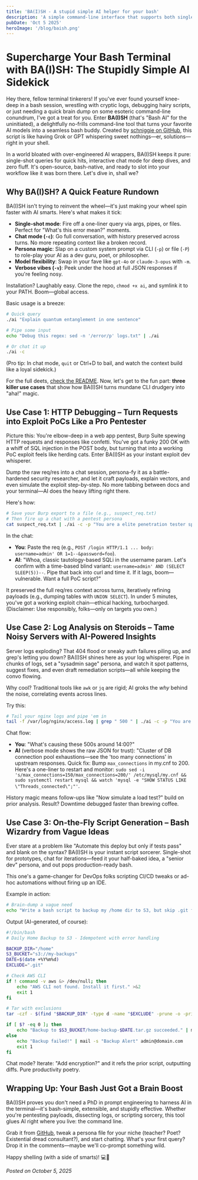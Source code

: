 ```yaml
---
title: 'BA(I)SH - A stupid simple AI helper for your bash'
description: 'A simple command-line interface that supports both single-shot queries and interactive chat mode with full conversation history. With features as Persona support - Custom system prompts via command line or file and Model selection'
pubDate: 'Oct 5 2025'
heroImage: '/blog/baish.png'
---
```


# Supercharge Your Bash Terminal with BA(I)SH: The Stupidly Simple AI Sidekick

Hey there, fellow terminal tinkerers! If you've ever found yourself knee-deep in a bash session, wrestling with cryptic logs, debugging hairy scripts, or just needing a quick brain dump on some esoteric command-line conundrum, I've got a treat for you. Enter **BA(I)SH** (that's "Bash AI" for the uninitiated), a delightfully no-frills command-line tool that turns your favorite AI models into a seamless bash buddy. Created by [schniggie on GitHub](https://github.com/schniggie/baish), this script is like having Grok or GPT whispering sweet nothings—er, solutions—right in your shell.

In a world bloated with over-engineered AI wrappers, BA(I)SH keeps it pure: single-shot queries for quick hits, interactive chat mode for deep dives, and zero fluff. It's open-source, bash-native, and ready to slot into your workflow like it was born there. Let's dive in, shall we?

## Why BA(I)SH? A Quick Feature Rundown

BA(I)SH isn't trying to reinvent the wheel—it's just making your wheel spin faster with AI smarts. Here's what makes it tick:

- **Single-shot mode**: Fire off a one-liner query via args, pipes, or files. Perfect for "What's this error mean?" moments.
- **Chat mode (`-c`)**: Go full conversation, with history preserved across turns. No more repeating context like a broken record.
- **Persona magic**: Slap on a custom system prompt via CLI (`-p`) or file (`-P`) to role-play your AI as a dev guru, poet, or philosopher.
- **Model flexibility**: Swap in your fave like `gpt-4o` or `claude-3-opus` with `-m`.
- **Verbose vibes (`-v`)**: Peek under the hood at full JSON responses if you're feeling nosy.

Installation? Laughably easy. Clone the repo, `chmod +x ai`, and symlink it to your PATH. Boom—global access.

Basic usage is a breeze:
```bash
# Quick query
./ai "Explain quantum entanglement in one sentence"

# Pipe some input
echo "Debug this regex: sed -n '/error/p' logs.txt" | ./ai

# Or chat it up
./ai -c
```
(Pro tip: In chat mode, `quit` or Ctrl+D to bail, and watch the context build like a loyal sidekick.)

For the full deets, [check the README](https://github.com/schniggie/baish). Now, let's get to the fun part: **three killer use cases** that show how BA(I)SH turns mundane CLI drudgery into "aha!" magic.

## Use Case 1: HTTP Debugging – Turn Requests into Exploit PoCs Like a Pro Pentester

Picture this: You're elbow-deep in a web app pentest, Burp Suite spewing HTTP requests and responses like confetti. You've got a funky 200 OK with a whiff of SQL injection in the POST body, but turning that into a working PoC exploit feels like herding cats. Enter BA(I)SH as your instant exploit dev whisperer.

Dump the raw req/res into a chat session, persona-fy it as a battle-hardened security researcher, and let it craft payloads, explain vectors, and even simulate the exploit step-by-step. No more tabbing between docs and your terminal—AI does the heavy lifting right there.

Here's how:
```bash
# Save your Burp export to a file (e.g., suspect_req.txt)
# Then fire up a chat with a pentest persona
cat suspect_req.txt | ./ai -c -p "You are a elite penetration tester specializing in web exploits. Analyze this HTTP request/response for vulnerabilities, craft SQLi PoCs, and guide me through exploitation. Be precise, ethical, and step-by-step." -m gpt-4o
```

In the chat:
- **You**: Paste the req (e.g., `POST /login HTTP/1.1 ... body: username=admin' OR 1=1--&password=foo`).
- **AI**: "Whoa, classic tautology-based SQLi in the username param. Let's confirm with a time-based blind variant: `username=admin' AND (SELECT SLEEP(5))--`. Pipe that back into curl and time it. If it lags, boom—vulnerable. Want a full PoC script?"

It preserved the full req/res context across turns, iteratively refining payloads (e.g., dumping tables with `UNION SELECT`). In under 5 minutes, you've got a working exploit chain—ethical hacking, turbocharged. (Disclaimer: Use responsibly, folks—only on targets you own.)

## Use Case 2: Log Analysis on Steroids – Tame Noisy Servers with AI-Powered Insights

Server logs exploding? That 404 flood or sneaky auth failures piling up, and grep's letting you down? BA(I)SH shines here as your log whisperer. Pipe in chunks of logs, set a "sysadmin sage" persona, and watch it spot patterns, suggest fixes, and even draft remediation scripts—all while keeping the convo flowing.

Why cool? Traditional tools like `awk` or `jq` are rigid; AI groks the *why* behind the noise, correlating events across lines.

Try this:
```bash
# Tail your nginx logs and pipe 'em in
tail -f /var/log/nginx/access.log | grep " 500 " | ./ai -c -p "You are a grizzled sysadmin with 15+ years debugging web servers. Parse these error logs, identify root causes (e.g., DB timeouts, misconfigs), prioritize fixes, and output bash snippets to automate." -v
```

Chat flow:
- **You**: "What's causing these 500s around 14:00?"
- **AI** (verbose mode shows the raw JSON for trust): "Cluster of DB connection pool exhaustions—see the 'too many connections' in upstream responses. Quick fix: Bump `max_connections` in my.cnf to 200. Here's a one-liner to restart and monitor: `sudo sed -i 's/max_connections=150/max_connections=200/' /etc/mysql/my.cnf && sudo systemctl restart mysql && watch 'mysql -e "SHOW STATUS LIKE \"Threads_connected\";"'`.

History magic means follow-ups like "Now simulate a load test?" build on prior analysis. Result? Downtime debugged faster than brewing coffee.

## Use Case 3: On-the-Fly Script Generation – Bash Wizardry from Vague Ideas

Ever stare at a problem like "Automate this deploy but only if tests pass" and blank on the syntax? BA(I)SH is your instant script sorcerer. Single-shot for prototypes, chat for iterations—feed it your half-baked idea, a "senior dev" persona, and out pops production-ready bash.

This one's a game-changer for DevOps folks scripting CI/CD tweaks or ad-hoc automations without firing up an IDE.

Example in action:
```bash
# Brain-dump a vague need
echo "Write a bash script to backup my /home dir to S3, but skip .git folders, run daily via cron, and email on failure. Use AWS CLI." | ./ai -p "You are a DevOps engineer who writes idempotent, error-handling bash scripts. Output only the code with comments, no fluff." -m claude-3-opus
```

Output (AI-generated, of course):
```bash
#!/bin/bash
# Daily Home Backup to S3 - Idempotent with error handling

BACKUP_DIR="/home"
S3_BUCKET="s3://my-backups"
DATE=$(date +%Y%m%d)
EXCLUDE=".git"

# Check AWS CLI
if ! command -v aws &> /dev/null; then
    echo "AWS CLI not found. Install it first." >&2
    exit 1
fi

# Tar with exclusions
tar -czf - $(find "$BACKUP_DIR" -type d -name "$EXCLUDE" -prune -o -print) | aws s3 cp - "$S3_BUCKET/home-backup-$DATE.tar.gz"

if [ $? -eq 0 ]; then
    echo "Backup to $S3_BUCKET/home-backup-$DATE.tar.gz succeeded." | mail -s "Backup OK" admin@domain.com
else
    echo "Backup failed!" | mail -s "Backup Alert" admin@domain.com
    exit 1
fi
```
Chat mode? Iterate: "Add encryption?" and it refs the prior script, outputting diffs. Pure productivity poetry.

## Wrapping Up: Your Bash Just Got a Brain Boost

BA(I)SH proves you don't need a PhD in prompt engineering to harness AI in the terminal—it's bash-simple, extensible, and stupidly effective. Whether you're pentesting payloads, dissecting logs, or scripting sorcery, this tool glues AI right where you live: the command line.

Grab it from [GitHub](https://github.com/schniggie/baish), tweak a persona file for your niche (teacher? Poet? Existential dread consultant?), and start chatting. What's your first query? Drop it in the comments—maybe we'll co-prompt something wild.

Happy shelling (with a side of smarts)! 💻🤖

*Posted on October 5, 2025*
